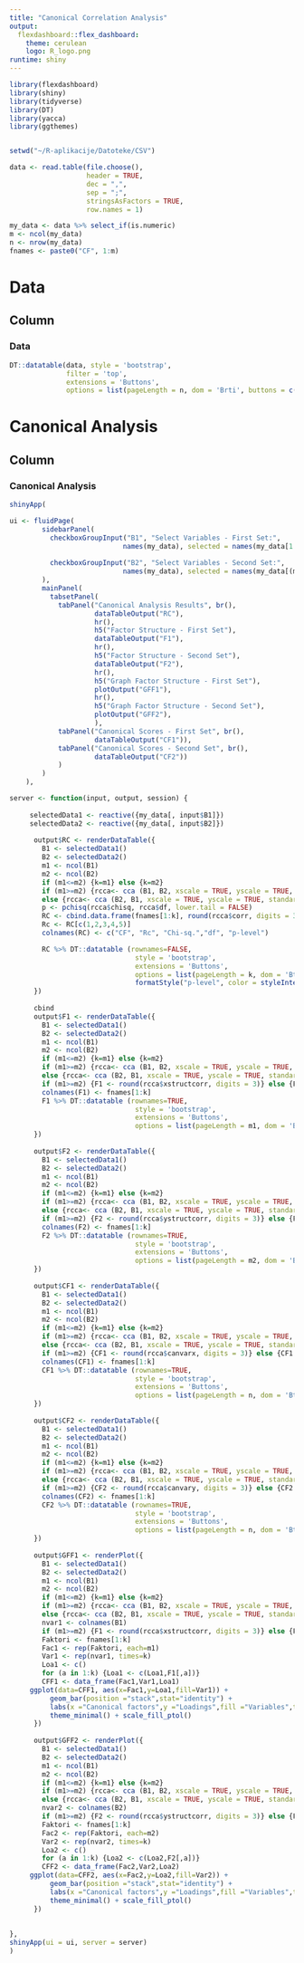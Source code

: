 ---
title: "Canonical Correlation Analysis"
output: 
  flexdashboard::flex_dashboard:
    theme: cerulean
    logo: R_logo.png
runtime: shiny
---

```{r}
library(flexdashboard)
library(shiny)
library(tidyverse)
library(DT)
library(yacca)
library(ggthemes)


setwd("~/R-aplikacije/Datoteke/CSV")

data <- read.table(file.choose(),                  
                   header = TRUE,                      
                   dec = ",",                          
                   sep = ";",                          
                   stringsAsFactors = TRUE,
                   row.names = 1)

my_data <- data %>% select_if(is.numeric)
m <- ncol(my_data)
n <- nrow(my_data)
fnames <- paste0("CF", 1:m)

```

Data
=======================================================================
Column {data-width=1000}
-----------------------------------------------------------------------
### Data
```{r}
DT::datatable(data, style = 'bootstrap', 
              filter = 'top', 
              extensions = 'Buttons', 
              options = list(pageLength = n, dom = 'Brti', buttons = c('copy','csv', 'excel')))
```

Canonical Analysis
=======================================================================
Column {data-width=1000}
-----------------------------------------------------------------------
### Canonical Analysis

```{r}
shinyApp(

ui <- fluidPage(
        sidebarPanel(
          checkboxGroupInput("B1", "Select Variables - First Set:",
                            names(my_data), selected = names(my_data[1:(m-3)])),
          
          checkboxGroupInput("B2", "Select Variables - Second Set:",
                            names(my_data), selected = names(my_data[(m-2):m]))
        ),
        mainPanel(
          tabsetPanel(
            tabPanel("Canonical Analysis Results", br(),
                     dataTableOutput("RC"),
                     hr(),
                     h5("Factor Structure - First Set"),
                     dataTableOutput("F1"),
                     hr(),
                     h5("Factor Structure - Second Set"),
                     dataTableOutput("F2"),
                     hr(),
                     h5("Graph Factor Structure - First Set"),
                     plotOutput("GFF1"),
                     hr(),
                     h5("Graph Factor Structure - Second Set"),
                     plotOutput("GFF2"),
                     ),
            tabPanel("Canonical Scores - First Set", br(),
                     dataTableOutput("CF1")),
            tabPanel("Canonical Scores - Second Set", br(),
                     dataTableOutput("CF2"))
            )
        )
    ),

server <- function(input, output, session) {
    
     selectedData1 <- reactive({my_data[, input$B1]})
     selectedData2 <- reactive({my_data[, input$B2]})
    
      output$RC <- renderDataTable({
        B1 <- selectedData1()
        B2 <- selectedData2()
        m1 <- ncol(B1)
        m2 <- ncol(B2)
        if (m1<=m2) {k=m1} else {k=m2}
        if (m1>=m2) {rcca<- cca (B1, B2, xscale = TRUE, yscale = TRUE, standardize.scores = TRUE)}
        else {rcca<- cca (B2, B1, xscale = TRUE, yscale = TRUE, standardize.scores = TRUE)}
        p <- pchisq(rcca$chisq, rcca$df, lower.tail = FALSE)
        RC <- cbind.data.frame(fnames[1:k], round(rcca$corr, digits = 3), round(rcca$chisq, digits = 3), rcca$df, round(p, digits = 3))
        Rc <- RC[c(1,2,3,4,5)]
        colnames(RC) <- c("CF", "Rc", "Chi-sq.","df", "p-level")

        RC %>% DT::datatable (rownames=FALSE, 
                               style = 'bootstrap', 
                               extensions = 'Buttons', 
                               options = list(pageLength = k, dom = 'Bt', buttons = c('copy'))) %>% 
                               formatStyle("p-level", color = styleInterval(c(0.05), c('red', 'black')))
      })
      
      cbind
      output$F1 <- renderDataTable({
        B1 <- selectedData1()
        B2 <- selectedData2()
        m1 <- ncol(B1)
        m2 <- ncol(B2)
        if (m1<=m2) {k=m1} else {k=m2}
        if (m1>=m2) {rcca<- cca (B1, B2, xscale = TRUE, yscale = TRUE, standardize.scores = TRUE)}
        else {rcca<- cca (B2, B1, xscale = TRUE, yscale = TRUE, standardize.scores = TRUE)}
        if (m1>=m2) {F1 <- round(rcca$xstructcorr, digits = 3)} else {F1 <- round(rcca$ystructcorr, digits = 3)} 
        colnames(F1) <- fnames[1:k]
        F1 %>% DT::datatable (rownames=TRUE, 
                               style = 'bootstrap', 
                               extensions = 'Buttons', 
                               options = list(pageLength = m1, dom = 'Bt',buttons = c('copy')))
      })
      
      output$F2 <- renderDataTable({
        B1 <- selectedData1()
        B2 <- selectedData2()
        m1 <- ncol(B1)
        m2 <- ncol(B2)
        if (m1<=m2) {k=m1} else {k=m2}
        if (m1>=m2) {rcca<- cca (B1, B2, xscale = TRUE, yscale = TRUE, standardize.scores = TRUE)}
        else {rcca<- cca (B2, B1, xscale = TRUE, yscale = TRUE, standardize.scores = TRUE)}
        if (m1>=m2) {F2 <- round(rcca$ystructcorr, digits = 3)} else {F2 <- round(rcca$xstructcorr, digits = 3)} 
        colnames(F2) <- fnames[1:k]
        F2 %>% DT::datatable (rownames=TRUE, 
                               style = 'bootstrap', 
                               extensions = 'Buttons', 
                               options = list(pageLength = m2, dom = 'Bt',buttons = c('copy')))
      })
      
      output$CF1 <- renderDataTable({
        B1 <- selectedData1()
        B2 <- selectedData2()
        m1 <- ncol(B1)
        m2 <- ncol(B2)
        if (m1<=m2) {k=m1} else {k=m2}
        if (m1>=m2) {rcca<- cca (B1, B2, xscale = TRUE, yscale = TRUE, standardize.scores = TRUE)}
        else {rcca<- cca (B2, B1, xscale = TRUE, yscale = TRUE, standardize.scores = TRUE)}
        if (m1>=m2) {CF1 <- round(rcca$canvarx, digits = 3)} else {CF1 <- round(rcca$canvary, digits = 3)} 
        colnames(CF1) <- fnames[1:k]
        CF1 %>% DT::datatable (rownames=TRUE, 
                               style = 'bootstrap', 
                               extensions = 'Buttons', 
                               options = list(pageLength = n, dom = 'Bt',buttons = c('copy')))
      })
      
      output$CF2 <- renderDataTable({
        B1 <- selectedData1()
        B2 <- selectedData2()
        m1 <- ncol(B1)
        m2 <- ncol(B2)
        if (m1<=m2) {k=m1} else {k=m2}
        if (m1>=m2) {rcca<- cca (B1, B2, xscale = TRUE, yscale = TRUE, standardize.scores = TRUE)}
        else {rcca<- cca (B2, B1, xscale = TRUE, yscale = TRUE, standardize.scores = TRUE)}
        if (m1>=m2) {CF2 <- round(rcca$canvary, digits = 3)} else {CF2 <- round(rcca$canvarx, digits = 3)} 
        colnames(CF2) <- fnames[1:k]
        CF2 %>% DT::datatable (rownames=TRUE, 
                               style = 'bootstrap', 
                               extensions = 'Buttons', 
                               options = list(pageLength = n, dom = 'Bt',buttons = c('copy')))
      })
      
      output$GFF1 <- renderPlot({
        B1 <- selectedData1()
        B2 <- selectedData2()
        m1 <- ncol(B1)
        m2 <- ncol(B2)
        if (m1<=m2) {k=m1} else {k=m2}
        if (m1>=m2) {rcca<- cca (B1, B2, xscale = TRUE, yscale = TRUE, standardize.scores = TRUE)} 
        else {rcca<- cca (B2, B1, xscale = TRUE, yscale = TRUE, standardize.scores = TRUE)}
        nvar1 <- colnames(B1)
        if (m1>=m2) {F1 <- round(rcca$xstructcorr, digits = 3)} else {F1 <- round(rcca$ystructcorr, digits = 3)} 
        Faktori <- fnames[1:k]
        Fac1 <- rep(Faktori, each=m1)
        Var1 <- rep(nvar1, times=k)
        Loa1 <- c()
        for (a in 1:k) {Loa1 <- c(Loa1,F1[,a])}
        CFF1 <- data_frame(Fac1,Var1,Loa1)
     ggplot(data=CFF1, aes(x=Fac1,y=Loa1,fill=Var1)) +
          geom_bar(position ="stack",stat="identity") +
          labs(x ="Canonical factors",y ="Loadings",fill ="Variables",title= "")+
          theme_minimal() + scale_fill_ptol()
      })
      
      output$GFF2 <- renderPlot({
        B1 <- selectedData1()
        B2 <- selectedData2()
        m1 <- ncol(B1)
        m2 <- ncol(B2)
        if (m1<=m2) {k=m1} else {k=m2}
        if (m1>=m2) {rcca<- cca (B1, B2, xscale = TRUE, yscale = TRUE, standardize.scores = TRUE)} 
        else {rcca<- cca (B2, B1, xscale = TRUE, yscale = TRUE, standardize.scores = TRUE)}
        nvar2 <- colnames(B2)
        if (m1>=m2) {F2 <- round(rcca$ystructcorr, digits = 3)} else {F2 <- round(rcca$xstructcorr, digits = 3)} 
        Faktori <- fnames[1:k]
        Fac2 <- rep(Faktori, each=m2)
        Var2 <- rep(nvar2, times=k)
        Loa2 <- c()
        for (a in 1:k) {Loa2 <- c(Loa2,F2[,a])}
        CFF2 <- data_frame(Fac2,Var2,Loa2)
     ggplot(data=CFF2, aes(x=Fac2,y=Loa2,fill=Var2)) +
          geom_bar(position ="stack",stat="identity") +
          labs(x ="Canonical factors",y ="Loadings",fill ="Variables",title= "")+
          theme_minimal() + scale_fill_ptol()
      })
      
      
},
shinyApp(ui = ui, server = server)
)
```
